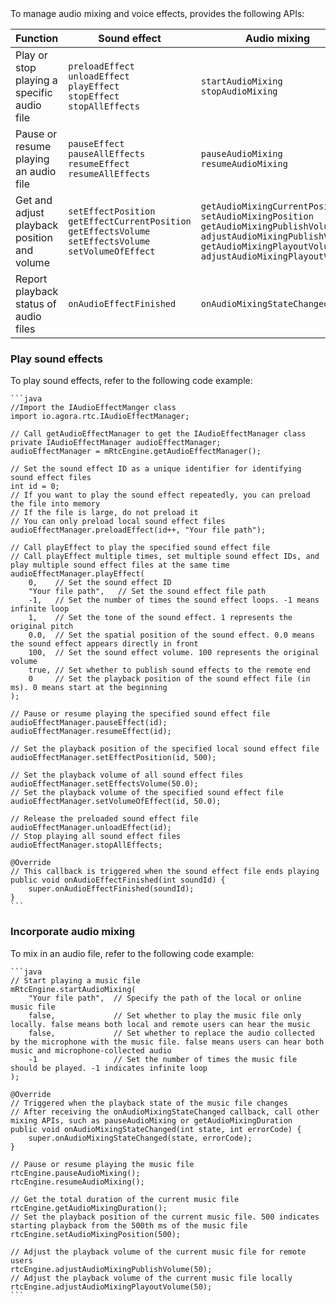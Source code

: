 
<PlatformWrapper platform="android">
To manage audio mixing and voice effects, <Vg k="VSDK"/> provides the following APIs:

| Function | Sound effect | Audio mixing |
|----------|--------------|-----------------------------|
| Play or stop playing a specific audio file     | `preloadEffect`<br/> `unloadEffect`<br/> `playEffect`<br/> `stopEffect`<br/> `stopAllEffects`  | `startAudioMixing`<br/> `stopAudioMixing`       |
| Pause or resume playing an audio file          | `pauseEffect`<br/> `pauseAllEffects`<br/> `resumeEffect`<br/> `resumeAllEffects` | `pauseAudioMixing`<br/> `resumeAudioMixing`    |
| Get and adjust playback position and volume   | `setEffectPosition`<br/> `getEffectCurrentPosition`<br/> `getEffectsVolume`<br/> `setEffectsVolume`<br/> `setVolumeOfEffect` | `getAudioMixingCurrentPosition`<br/> `setAudioMixingPosition`<br/> `getAudioMixingPublishVolume`<br/> `adjustAudioMixingPublishVolume`<br/> `getAudioMixingPlayoutVolume`<br/> `adjustAudioMixingPlayoutVolume` |
| Report playback status of audio files          | `onAudioEffectFinished`                       | `onAudioMixingStateChanged`                    |

### Play sound effects

To play sound effects, refer to the following code example:

    ```java
    //Import the IAudioEffectManger class
    import io.agora.rtc.IAudioEffectManager;

    // Call getAudioEffectManager to get the IAudioEffectManager class
    private IAudioEffectManager audioEffectManager;
    audioEffectManager = mRtcEngine.getAudioEffectManager();

    // Set the sound effect ID as a unique identifier for identifying sound effect files
    int id = 0;
    // If you want to play the sound effect repeatedly, you can preload the file into memory
    // If the file is large, do not preload it
    // You can only preload local sound effect files
    audioEffectManager.preloadEffect(id++, "Your file path");

    // Call playEffect to play the specified sound effect file
    // Call playEffect multiple times, set multiple sound effect IDs, and play multiple sound effect files at the same time
    audioEffectManager.playEffect(
        0,    // Set the sound effect ID
        "Your file path",   // Set the sound effect file path
        -1,   // Set the number of times the sound effect loops. -1 means infinite loop
        1,    // Set the tone of the sound effect. 1 represents the original pitch
        0.0,  // Set the spatial position of the sound effect. 0.0 means the sound effect appears directly in front
        100,  // Set the sound effect volume. 100 represents the original volume
        true, // Set whether to publish sound effects to the remote end
        0     // Set the playback position of the sound effect file (in ms). 0 means start at the beginning
    );

    // Pause or resume playing the specified sound effect file
    audioEffectManager.pauseEffect(id);
    audioEffectManager.resumeEffect(id);

    // Set the playback position of the specified local sound effect file
    audioEffectManager.setEffectPosition(id, 500);

    // Set the playback volume of all sound effect files
    audioEffectManager.setEffectsVolume(50.0);
    // Set the playback volume of the specified sound effect file
    audioEffectManager.setVolumeOfEffect(id, 50.0);

    // Release the preloaded sound effect file
    audioEffectManager.unloadEffect(id);
    // Stop playing all sound effect files
    audioEffectManager.stopAllEffects;

    @Override
    // This callback is triggered when the sound effect file ends playing
    public void onAudioEffectFinished(int soundId) {
        super.onAudioEffectFinished(soundId);
    }
    ```

### Incorporate audio mixing

To mix in an audio file, refer to the following code example:

    ```java
    // Start playing a music file
    mRtcEngine.startAudioMixing(
        "Your file path",  // Specify the path of the local or online music file
        false,             // Set whether to play the music file only locally. false means both local and remote users can hear the music
        false,             // Set whether to replace the audio collected by the microphone with the music file. false means users can hear both music and microphone-collected audio
        -1                 // Set the number of times the music file should be played. -1 indicates infinite loop
    );
    
    @Override
    // Triggered when the playback state of the music file changes
    // After receiving the onAudioMixingStateChanged callback, call other mixing APIs, such as pauseAudioMixing or getAudioMixingDuration
    public void onAudioMixingStateChanged(int state, int errorCode) {
        super.onAudioMixingStateChanged(state, errorCode);
    }
    
    // Pause or resume playing the music file
    rtcEngine.pauseAudioMixing();
    rtcEngine.resumeAudioMixing();
    
    // Get the total duration of the current music file
    rtcEngine.getAudioMixingDuration();
    // Set the playback position of the current music file. 500 indicates starting playback from the 500th ms of the music file
    rtcEngine.setAudioMixingPosition(500);
    
    // Adjust the playback volume of the current music file for remote users
    rtcEngine.adjustAudioMixingPublishVolume(50);
    // Adjust the playback volume of the current music file locally
    rtcEngine.adjustAudioMixingPlayoutVolume(50);
    ```


</PlatformWrapper>